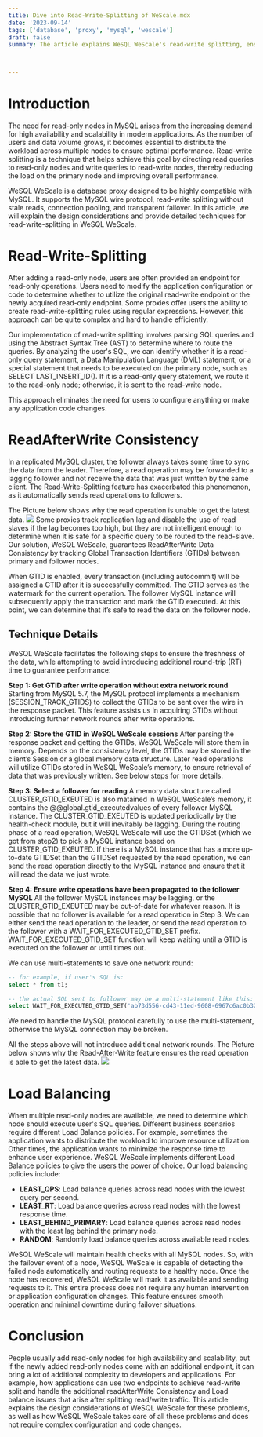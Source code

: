 ```yaml
---
title: Dive into Read-Write-Splitting of WeScale.mdx
date: '2023-09-14'
tags: ['database', 'proxy', 'mysql', 'wescale']
draft: false
summary: The article explains WeSQL WeScale's read-write splitting, ensuring read-after-write consistency and load balancing.



---
```


# Introduction
The need for read-only nodes in MySQL arises from the increasing demand for high availability and scalability in modern applications. As the number of users and data volume grows, it becomes essential to distribute the workload across multiple nodes to ensure optimal performance. Read-write splitting is a technique that helps achieve this goal by directing read queries to read-only nodes and write queries to read-write nodes, thereby reducing the load on the primary node and improving overall performance.

WeSQL WeScale is a database proxy designed to be highly compatible with MySQL. It supports the MySQL wire protocol, read-write splitting without stale reads, connection pooling, and transparent failover. In this article, we will explain the design considerations and provide detailed techniques for read-write-splitting in WeSQL WeScale.
# Read-Write-Splitting
After adding a read-only node, users are often provided an endpoint for read-only operations. Users need to modify the application configuration or code to determine whether to utilize the original read-write endpoint or the newly acquired read-only endpoint. Some proxies offer users the ability to create read-write-splitting rules using regular expressions. However, this approach can be quite complex and hard to handle efficiently.

Our implementation of read-write splitting involves parsing SQL queries and using the Abstract Syntax Tree (AST) to determine where to route the queries. By analyzing the user's SQL, we can identify whether it is a read-only query statement, a Data Manipulation Language (DML) statement, or a special statement that needs to be executed on the primary node, such as SELECT LAST_INSERT_ID(). If it is a read-only query statement, we route it to the read-only node; otherwise, it is sent to the read-write node.

This approach eliminates the need for users to configure anything or make any application code changes.
# ReadAfterWrite Consistency
In a replicated MySQL cluster, the follower always takes some time to sync the data from the leader. Therefore, a read operation may be forwarded to a lagging follower and not receive the data that was just written by the same client. The Read-Write-Splitting feature has exacerbated this phenomenon, as it automatically sends read operations to followers.

The Picture below shows why the read operation is unable to get the latest data.
![](/assets/dirwsw/16922380094375.jpg)
Some proxies track replication lag and disable the use of read slaves if the lag becomes too high, but they are not intelligent enough to determine when it is safe for a specific query to be routed to the read-slave.
Our solution, WeSQL WeScale, guarantees ReadAfterWrite Data Consistency by tracking Global Transaction Identifiers (GTIDs) between primary and follower nodes.

When GTID is enabled, every transaction (including autocommit) will be assigned a GTID after it is successfully committed. The GTID serves as the watermark for the current operation. The follower MySQL instance will subsequently apply the transaction and mark the  GTID executed. At this point, we can determine that it’s safe to read the data on the follower node.
## Technique Details
WeSQL WeScale facilitates the following steps to ensure the freshness of the data, while attempting to avoid introducing additional round-trip (RT) time to guarantee performance:

**Step 1: Get GTID after write operation without extra network round**
Starting from MySQL 5.7, the MySQL protocol implements a mechanism (SESSION_TRACK_GTIDS) to collect the GTIDs to be sent over the wire in the response packet. This feature assists us in acquiring GTIDs without introducing further network rounds after write operations.

**Step 2: Store the GTID in WeSQL WeScale sessions**
After parsing the response packet and getting the GTIDs, WeSQL WeScale will store them in memory.
Depends on the consistency level, the GTIDs may be stored in the client’s Session or a global memory data structure.
Later read operations will utilize GTIDs stored in WeSQL WeScale’s memory, to ensure retrieval of data that was previously written. See below steps for more details.

**Step 3: Select a follower for reading**
A memory data structure called CLUSTER_GTID_EXEUTED is also matained in WeSQL WeScale’s memory, it contains the @@global.gtid_executedvalues of every follower MySQL instance. The CLUSTER_GTID_EXEUTED is updated periodically by the health-check module, but it will inevitably be lagging.
During the routing phase of a read operation, WeSQL WeScale will use the GTIDSet (which we got from step2) to pick a MySQL instance based on CLUSTER_GTID_EXEUTED.
If there is a MySQL instance that has a more up-to-date GTIDSet than the GTIDSet requested by the read operation, we can send the read operation directly to the MySQL instance and ensure that it will read the data we just wrote.

**Step 4: Ensure write operations have been propagated to the follower MySQL**
All the follower MySQL instances may be lagging, or the CLUSTER_GTID_EXEUTED may be out-of-date for whatever reason. It is possible that no follower is available for a read operation in Step 3.
We can either send the read operation to the leader, or send the read operation to the follower with a WAIT_FOR_EXECUTED_GTID_SET prefix. WAIT_FOR_EXECUTED_GTID_SET function will keep waiting until a GTID is executed on the follower or until times out.

We can use multi-statements to save one network round:
```SQL
-- for example, if user's SQL is:
select * from t1;

-- the actual SQL sent to follower may be a multi-statement like this:
select WAIT_FOR_EXECUTED_GTID_SET('ab73d556-cd43-11ed-9608-6967c6ac0b32:7', 3);select * from t1;
```
We need to handle the MySQL protocol carefully to use the multi-statement, otherwise the MySQL connection may be broken.

All the steps above will not introduce additional network rounds. The Picture below shows why the Read-After-Write feature ensures the read operation is able to get the latest data.
![](/assets/dirwsw/16922380711791.jpg)

# Load Balancing
When multiple read-only nodes are available, we need to determine which node should execute user's SQL queries. Different business scenarios require different Load Balance policies. For example, sometimes the application wants to distribute the workload to improve resource utilization. Other times, the application wants to minimize the response time to enhance user experience.
WeSQL WeScale implements different Load Balance policies to give the users the power of choice. Our load balancing policies include:
- **LEAST_QPS**: Load balance queries across read nodes with the lowest query per second.
- **LEAST_RT**: Load balance queries across read nodes with the lowest response time.
- **LEAST_BEHIND_PRIMARY**: Load balance queries across read nodes with the least lag behind the primary node.
- **RANDOM**: Randomly load balance queries across available read nodes.

WeSQL WeScale will maintain health checks with all MySQL nodes. So, with the failover event of a node, WeSQL WeScale is capable of detecting the failed node automatically and routing requests to a healthy node. Once the node has recovered, WeSQL WeScale will mark it as available and sending requests to it. This entire process does not require any human intervention or application configuration changes. This feature ensures smooth operation and minimal downtime during failover situations.
# Conclusion
People usually add read-only nodes for high availability and scalability, but if the newly added read-only nodes come with an additional endpoint, it can bring a lot of additional complexity to developers and applications. For example, how applications can use two endpoints to achieve read-write split and handle the additional readAfterWrite Consistency and Load balance issues that arise after splitting read/write traffic.
This article explains the design considerations of WeSQL WeScale for these problems, as well as how WeSQL WeScale takes care of all these problems and does not require complex configuration and code changes.
